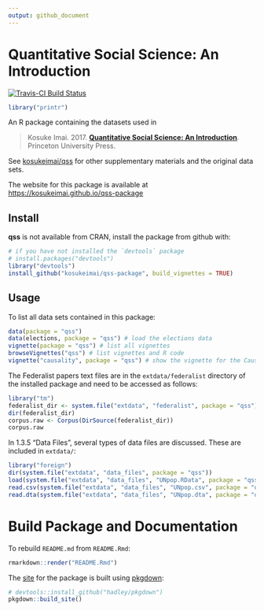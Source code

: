 ```yaml
---
output: github_document
---
```

<!-- DO NOT EDIT README.md directly. Edit README.Rmd -->

# Quantitative Social Science: An Introduction

[![Travis-CI Build Status](https://travis-ci.org/kosukeimai/qss-package.svg?branch=master)](https://travis-ci.org/kosukeimai/qss-package)


```r
library("printr")
```

An R package containing the datasets used in

> Kosuke Imai. 2017. **[Quantitative Social Science: An Introduction](http://press.princeton.edu/titles/11025.html)**. Princeton University Press.

See [kosukeimai/qss](https://github.com/kosukeimai/qss) for other supplementary materials and the original data sets.

The website for this package is available at [https://kosukeimai.github.io/qss-package](https://kosukeimai.github.io/qss-package)

## Install

**qss** is not available from CRAN, install the package from github with:
```r
# if you have not installed the `devtools` package
# install.packages("devtools") 
library("devtools")
install_github("kosukeimai/qss-package", build_vignettes = TRUE)
```

## Usage

To list all data sets contained in this package:
```r
data(package = "qss")
data(elections, package = "qss") # load the elections data
vignette(package = "qss") # list all vignettes
browseVignettes("qss") # list vignettes and R code
vignette("causality", package = "qss") # show the vignette for the Causality chapter
```

The Federalist papers text files are in the `extdata/federalist` directory of the installed package and need to be accessed as follows:
```r
library("tm")
federalist_dir <- system.file("extdata", "federalist", package = "qss")
dir(federalist_dir)
corpus.raw <- Corpus(DirSource(federalist_dir))
corpus.raw
```

In 1.3.5 "Data Files", several types of data files are discussed.
These are included in `extdata/`:
```r
library("foreign")
dir(system.file("extdata", "data_files", package = "qss"))
load(system.file("extdata", "data_files", "UNpop.RData", package = "qss"))
read.csv(system.file("extdata", "data_files", "UNpop.csv", package = "qss"))
read.dta(system.file("extdata", "data_files", "UNpop.dta", package = "qss"))
```

# Build Package and Documentation

To rebuild `README.md` from `README.Rmd`:
```r
rmarkdown::render("README.Rmd")
```

The [site](https://kosukeimai.github.io/qss-package) for the package is built using [pkgdown](https://github.com/hadley/pkgdown):
```r
# devtools::install_github("hadley/pkgdown")
pkgdown::build_site()
```
